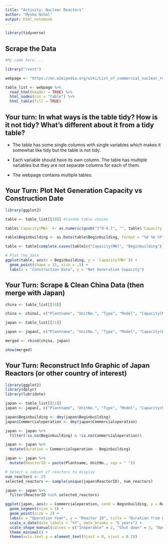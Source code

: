 ```yaml
---
title: "Activity: Nuclear Reactors"
author: "Mysha Nihal"
output: html_notebook
---
```


```r
library(tidyverse)

```

## Scrape the Data 

```r
#My code here....

library("rvest")

webpage <- "https://en.wikipedia.org/wiki/List_of_commercial_nuclear_reactors"

table_list <- webpage %>%
  read_html(header = TRUE) %>%
  html_nodes(css = "table") %>%
  html_table(fill = TRUE)

```


## Your turn: In what ways is the table tidy? How is it not tidy? What’s different about it from a tidy table?

- The table has some single columns with single variables which makes it somewhat like tidy but the table is not tidy. 

- Each variable should have its own column. The table has multiple variables but they are not separate columns for each of them.

- The webpage contains multiple tables.


## Your Turn: Plot Net Generation Capacity vs Construction Date

```r

library(ggplot2)

table <- table_list[[10]] #random table chosen

table$`Capacity(MW)` <- as.numeric(gsub("[^0-9.]", "", table$`Capacity(MW)`))

table$Beginbuilding <- as.Date(table$Beginbuilding, format = "%d %b %Y")

table <- table[complete.cases(table[c("Capacity(MW)", "Beginbuilding")]), ]

# Plot the data
ggplot(table, aes(x = Beginbuilding, y = `Capacity(MW)`)) +
  geom_point(shape = 15, size = .5) +
  labs(x = "Construction Date", y = "Net Generation Capacity")

```


## Your Turn: Scrape & Clean China Data (then merge with Japan)

```r

china <- table_list[[10]]

china <- china[, c("Plantname", "UnitNo.", "Type", "Model", "Capacity(MW)", "Beginbuilding", "Commercialoperation")]

japan <- table_list[[21]]

japan <- japan[, c("Plantname", "UnitNo.", "Type", "Model", "Capacity(MW)", "Beginbuilding", "Commercialoperation")]

merged <- rbind(china, japan)

show(merged)

```



## Your Turn: Reconstruct Info Graphic of Japan Reactors (or other country of interest)


```r

library(ggplot2)
library(dplyr)
library(lubridate)

japan <- table_list[[21]]
japan <- japan[, c("Plantname", "UnitNo.", "Type", "Model", "Capacity(MW)", "Beginbuilding", "Commercialoperation", "Status")]

japan$Beginbuilding <- dmy(japan$Beginbuilding)
japan$Commercialoperation <- dmy(japan$Commercialoperation)

japan <- japan %>%
  filter(!is.na(Beginbuilding) & !is.na(Commercialoperation))

japan <- japan %>%
  mutate(Duration = Commercialoperation - Beginbuilding)

japan <- japan %>%
  mutate(ReactorID = paste(Plantname, UnitNo., sep = " "))

# Select a subset of reactors to display
num_reactors <- 25
selected_reactors <- sample(unique(japan$ReactorID), num_reactors)

japan <- japan %>%
  filter(ReactorID %in% selected_reactors)

ggplot(japan, aes(x = Commercialoperation, xend = Beginbuilding, y = ReactorID, yend = ReactorID, color = Type, shape = Status)) +
  geom_segment(size = 1) +
  geom_point(size = 2) +
  labs(x = "Operation Year", y = "Reactor ID", title = "Duration from Construction to Operation") +
  scale_x_date(date_labels = "%Y", date_breaks = "5 years") +
  scale_shape_manual(values = c("Inoperable" = 2, "Shut down" = 3, "Operational" = 16)) +
  theme_minimal() +
  theme(axis.text.y = element_text(hjust = 0, vjust = 0.2))

```

